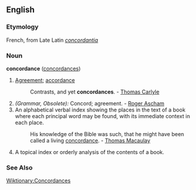 ==English==
===Etymology===
French, from Late Latin ''[[concordantia]]''

===Noun===
'''concordance''' ([[concordances]])

#[[Agreement]]; [[accordance]]
#:Contrasts, and yet '''concordances'''. - [[Thomas Carlyle]]
#''(Grammar, Obsolete):'' Concord; agreement. - [[Roger Ascham]]
#An alphabetical verbal index showing the places in the text of a book where each principal word may be found, with its immediate context in each place.
#:His knowledge of the Bible was such, that he might have been called a living [[concordance]]. - [[Thomas Macaulay]]
#A topical index or orderly analysis of the contents of a book.
===See Also===
[[Wiktionary:Concordances]]
